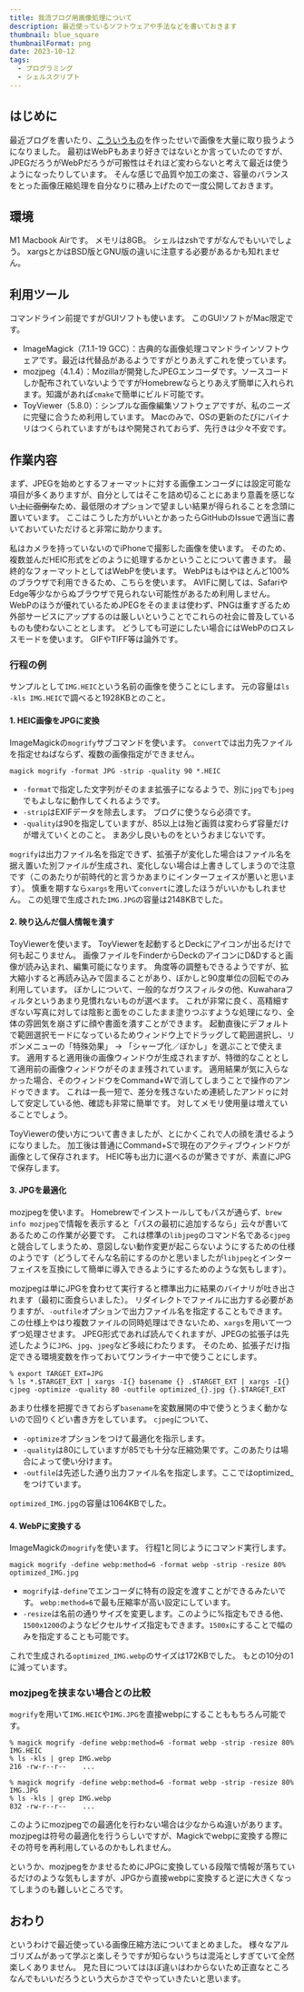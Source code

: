 ```yaml
---
title: 我流ブログ用画像処理について
description: 最近使っているソフトウェアや手法などを書いておきます
thumbnail: blue_square
thumbnailFormat: png
date: 2023-10-12
tags:
  - プログラミング
  - シェルスクリプト
---
```



## はじめに

最近ブログを書いたり、[こういうもの](/under-construction/station-collections)を作ったせいで画像を大量に取り扱うようになりました。
最初はWebPもあまり好きではないとか言っていたのですが、JPEGだろうがWebPだろうが可搬性はそれほど変わらないと考えて最近は使うようになったりしています。
そんな感じで品質や加工の楽さ、容量のバランスをとった画像圧縮処理を自分なりに積み上げたので一度公開しておきます。

## 環境

M1 Macbook Airです。
メモリは8GB。
シェルはzshですがなんでもいいでしょう。
xargsとかはBSD版とGNU版の違いに注意する必要があるかも知れません。

## 利用ツール

コマンドライン前提ですがGUIソフトも使います。
このGUIソフトがMac限定です。

- ImageMagick（7.1.1-19 GCC）：古典的な画像処理コマンドラインソフトウェアです。最近は代替品があるようですがとりあえずこれを使っています。
- mozjpeg（4.1.4）：Mozillaが開発したJPEGエンコーダです。ソースコードしか配布されていないようですがHomebrewならとりあえず簡単に入れられます。知識があれば`cmake`で簡単にビルド可能です。
- ToyViewer（5.8.0）：シンプルな画像編集ソフトウェアですが、私のニーズに完璧に合うため利用しています。
  Macのみで、OSの更新のたびにバイナリはつくられていますがもはや開発されておらず、先行きは少々不安です。

## 作業内容

まず、JPEGを始めとするフォーマットに対する画像エンコーダには設定可能な項目が多くありますが、自分としてはそこを詰め切ることにあまり意義を感じない~~上に面倒な~~ため、最低限のオプションで望ましい結果が得られることを念頭に置いています。
ここはこうした方がいいとかあったらGitHubのIssueで適当に書いておいていただけると非常に助かります。

私はカメラを持っていないのでiPhoneで撮影した画像を使います。
そのため、複数並んだHEIC形式をどのように処理するかということについて書きます。
最終的なフォーマットとしてはWebPを使います。
WebPはもはやほとんど100%のブラウザで利用できるため、こちらを使います。
AVIFに関しては、SafariやEdge等少なからぬブラウザで見られない可能性があるため利用しません。
WebPのほうが優れているためJPEGをそのままは使わず、PNGは重すぎるため外部サービスにアップするのは厳しいということでこれらの社会に普及しているものも使わないこととします。
どうしても可逆にしたい場合にはWebPのロスレスモードを使います。
GIFやTIFF等は論外です。

### 行程の例

サンプルとして`IMG.HEIC`という名前の画像を使うことにします。
元の容量は`ls -kls IMG.HEIC`で調べると1928KBとのこと。

#### 1. HEIC画像をJPGに変換

ImageMagickの`mogrify`サブコマンドを使います。
`convert`では出力先ファイルを指定せねばならず、複数の画像指定ができません。

```shell
magick mogrify -format JPG -strip -quality 90 *.HEIC
```

- `-format`で指定した文字列がそのまま拡張子になるようで、別に`jpg`でも`jpeg`でもよしなに動作してくれるようです。
- `-strip`はEXIFデータを除去します。
  ブログに使うなら必須です。
- `-quality`は90を指定していますが、85以上は殆ど画質は変わらず容量だけが増えていくとのこと。
  まあ少し良いものをというおまじないです。

`mogrify`は出力ファイル名を指定できず、拡張子が変化した場合はファイル名を据え置いた別ファイルが生成され、変化しない場合は上書きしてしまうので注意です（このあたりが前時代的と言うかあまりにインターフェイスが悪いと思います）。
慎重を期すなら`xargs`を用いて`convert`に渡したほうがいいかもしれません。
この処理で生成された`IMG.JPG`の容量は2148KBでした。

#### 2. 映り込んだ個人情報を潰す

ToyViewerを使います。
ToyViewerを起動するとDeckにアイコンが出るだけで何も起こりません。
画像ファイルをFinderからDeckのアイコンにD&Dすると画像が読み込まれ、編集可能になります。
角度等の調整もできるようですが、拡大縮小すると再読み込みで固まることがあり、ぼかしと90度単位の回転でのみ利用しています。
ぼかしについて、一般的なガウスフィルタの他、Kuwaharaフィルタというあまり見慣れないものが選べます。
これが非常に良く、高精細すぎない写真に対しては陰影と面をのこしたまま塗りつぶすような処理になり、全体の雰囲気を崩さずに顔や書面を潰すことができます。
起動直後にデフォルトで範囲選択モードになっているためウィンドウ上でドラッグして範囲選択し、リボンメニューの「特殊効果」 &rarr; 「シャープ化／ぼかし」を選ぶことで使えます。
適用すると適用後の画像ウィンドウが生成されますが、特徴的なこととして適用前の画像ウィンドウがそのまま残されています。
適用結果が気に入らなかった場合、そのウィンドウをCommand+Wで消してしまうことで操作のアンドゥできます。
これは一長一短で、差分を残さないため連続したアンドゥに対して安定している他、確認も非常に簡単です。
対してメモリ使用量は増えていることでしょう。

ToyViewerの使い方について書きましたが、とにかくこれで人の顔を潰せるようになりました。
加工後は普通にCommand+Sで現在のアクティブウィンドウが画像として保存されます。
HEIC等も出力に選べるのが驚きですが、素直にJPGで保存します。

#### 3. JPGを最適化

mozjpegを使います。
Homebrewでインストールしてもパスが通らず、`brew info mozjpeg`で情報を表示すると「パスの最初に追加するなら」云々が書いてあるためこの作業が必要です。
これは標準の`libjpeg`のコマンド名である`cjpeg`と競合してしまうため、意図しない動作変更が起こらないようにするための仕様のようです（どうしてそんな名前にするのかと思いましたが`libjpeg`とインターフェイスを互換にして簡単に導入できるようにするためのような気もします）。

mozjpegは単にJPGを食わせて実行すると標準出力に結果のバイナリが吐き出されます（最初に面食らいました）。
リダイレクトでファイルに出力する必要がありますが、`-outfile`オプションで出力ファイル名を指定することもできます。
この仕様上やはり複数ファイルの同時処理はできないため、`xargs`を用いて一つずつ処理させます。
JPEG形式であれば読んでくれますが、JPEGの拡張子は先述したように`JPG`、`jpg`、`jpeg`など多岐にわたります。
そのため、拡張子だけ指定できる環境変数を作っておいてワンライナー中で使うことにします。

```shell
% export TARGET_EXT=JPG
% ls *.$TARGET_EXT | xargs -I{} basename {} .$TARGET_EXT | xargs -I{} cjpeg -optimize -quality 80 -outfile optimized_{}.jpg {}.$TARGET_EXT
```

あまり仕様を把握できておらず`basename`を変数展開の中で使うとうまく動かないので回りくどい書き方をしています。
`cjpeg`について、

- `-optimize`オプションをつけて最適化を指示します。
- `-quality`は80にしていますが85でも十分な圧縮効果です。このあたりは場合によって使い分けます。
- `-outfile`は先述した通り出力ファイル名を指定します。ここではoptimized\_をつけています。

`optimized_IMG.jpg`の容量は1064KBでした。

#### 4. WebPに変換する

ImageMagickの`mogrify`を使います。
行程1と同じようにコマンド実行します。

```shell
magick mogrify -define webp:method=6 -format webp -strip -resize 80% optimized_IMG.jpg
```

- `mogrify`は`-define`でエンコーダに特有の設定を渡すことができるみたいです。
  `webp:method=6`で最も圧縮率が高い設定にしています。
- `-resize`は名前の通りサイズを変更します。このように%指定もできる他、`1500x1200`のようなピクセルサイズ指定もできます。`1500x`にすることで幅のみを指定することも可能です。

これで生成される`optimized_IMG.webp`のサイズは172KBでした。
もとの10分の1に減っています。

### mozjpegを挟まない場合との比較

`mogrify`を用いて`IMG.HEIC`や`IMG.JPG`を直接webpにすることももちろん可能です。

```shell:HEICから
% magick mogrify -define webp:method=6 -format webp -strip -resize 80% IMG.HEIC
% ls -kls | grep IMG.webp
216 -rw-r--r--    ...
```

```shell:JPGから
% magick mogrify -define webp:method=6 -format webp -strip -resize 80% IMG.JPG
% ls -kls | grep IMG.webp
832 -rw-r--r--    ...
```

このようにmozjpegでの最適化を行わない場合は少なからぬ違いがあります。
mozjpegは符号の最適化を行うらしいですが、Magickでwebpに変換する際にその符号を再利用しているのかもしれません。

というか、mozjpegをかませるためにJPGに変換している段階で情報が落ちているだけのような気もしますが、JPGから直接webpに変換すると逆に大きくなってしまうのも難しいところです。

## おわり

というわけで最近使っている画像圧縮方法についてまとめました。
様々なアルゴリズムがあって学ぶと楽しそうですが知らないうちは混沌としすぎていて全然楽しくありません。
見た目についてはほぼ違いはわからないため正直なところなんでもいいだろうという大らかさでやっていきたいと思います。
